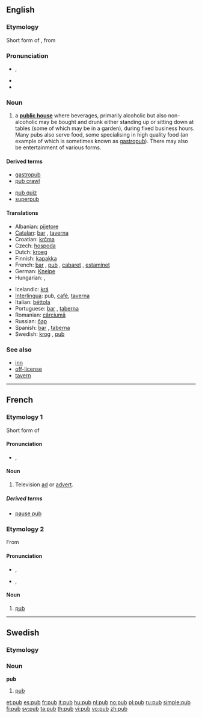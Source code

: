 ==English==

===Etymology===
Short form of {{term|public}}, from {{term|public house}}

===Pronunciation===
* {{a|UK}} {{IPA|/pʌb/}}, {{SAMPA|/pVb/}}
* {{audio|en-us-pub.ogg|Audio (US)}}
* {{rhymes|ʌb}}

===Noun===
{{wikipedia}}
{{en-noun}}

# a '''[[public house]]''' where beverages, primarily alcoholic but also non-alcoholic may be bought and drunk either standing up or sitting down at tables (some of which may be in a garden), during fixed business hours. Many pubs also serve food, some specialising in high quality food (an example of which is sometimes known as [[gastropub]]). There may also be entertainment of various forms.

====Derived terms====
{{top2}}
* [[gastropub]]
* [[pub crawl]]
{{mid2}}
* [[pub quiz]]
* [[superpub]]
{{bottom}}

====Translations====
{{trans-top|public house}}
* Albanian: [[pijetore]] {{f}}
* [[Catalan]]: [[bar]] {{m}}, [[taverna]] {{f}}
* Croatian: [[krčma]] {{f}}
* Czech: [[hospoda]] {{f}}
* Dutch: [[kroeg]] {{f}}
* Finnish: [[kapakka]]
* French: [[bar]] {{m}}, [[#Etymology 2|pub]] {{m}}, [[cabaret]] {{m}}, [[estaminet]] {{m}}
* German: [[Kneipe]] {{f}}
* Hungarian: {{t|hu|kocsma}}, {{t|hu|korcsma}}
{{trans-mid}}
* Icelandic: [[krá]] {{f}}
* [[Interlingua]]: pub, [[café]], [[taverna]]
* Italian: [[béttola]] {{f}}
* Portuguese: [[bar]] {{m}}, [[taberna]] {{f}}
* Romanian: [[cârciumă]] {{f}}
* Russian: [[бар]] {{m}}
* Spanish: [[bar]] {{m}}, [[taberna]] {{f}}
* Swedish: [[krog]] {{c}}, [[#Swedish|pub]] {{c}}
{{trans-bottom}}

===See also===
* [[inn]]
* [[off-license]]
* [[tavern]]

----

==French==

===Etymology 1===
Short form of {{term|publicité|lang=fr}}

====Pronunciation====
* {{IPA|/pyb/|lang=fr}}, {{SAMPA|/pyb/|lang=fr}}

====Noun====
{{fr-noun|f}}

# Television [[ad]] or [[advert]].

=====Derived terms=====
* [[pause pub]]

===Etymology 2===
From {{etyl|en|fr}} {{term|pub|lang=en}}

====Pronunciation====
* {{a|France}} {{IPA|/pœb/|lang=fr}}, {{SAMPA|/p9b/|lang=fr}}
* {{a|Québec}} {{IPA|/pɔb/|lang=fr}}, {{SAMPA|/pOb/|lang=fr}}

====Noun====
{{fr-noun|m}}

# [[#English|pub]]

----

==Swedish==

===Etymology===
{{etyl|en|sv}} {{term|pub|lang=en}}

===Noun===
{{sv-noun-reg-ar}}
'''pub''' {{c}}

# [[#English|pub]]

[[et:pub]]
[[es:pub]]
[[fr:pub]]
[[it:pub]]
[[hu:pub]]
[[nl:pub]]
[[no:pub]]
[[pl:pub]]
[[ru:pub]]
[[simple:pub]]
[[fi:pub]]
[[sv:pub]]
[[ta:pub]]
[[th:pub]]
[[vi:pub]]
[[vo:pub]]
[[zh:pub]]
